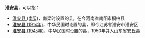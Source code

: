 '''淮安县'''，可以指：
*[[淮安县_(南梁)|淮安县 (南梁)]]，南梁时设置的县，在今河南省南阳市桐柏县
*[[淮安县_(1914年)|淮安县 (1914年)]]，中华民国时设置的县，即今江苏省淮安市淮安区
*[[淮安县_(1945年)|淮安县 (1945年)]]，中华民国时设置的县，1950年并入山东省安丘县

{{Disambig|H|Cat=三字中国县名消歧义}}